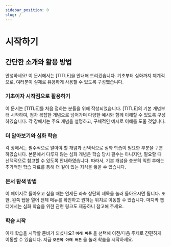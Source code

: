 ```yaml
---
sidebar_position: 0
slug: /
---
```


# 시작하기

## 간단한 소개와 활용 방법

안녕하세요! 이 문서에서는 [TITLE]을 안내해 드리겠습니다. 기초부터 심화까지 체계적으로, 여러분이 실제로 유용하게 사용할 수 있도록 구성했습니다.

### 기초이자 시작점으로 활용하기

이 문서는 [TITLE]를 처음 접하는 분들을 위해 작성되었습니다. [TITLE]의 기본 개념부터 시작하여, 점차 복잡한 개념으로 넘어가며 다양한 예시와 함께 이해할 수 있도록 구성하였습니다. 각 장에서는 주요 개념을 설명하고, 구체적인 예시로 이해를 도울 것입니다.

### 더 알아보기와 심화 학습

각 장에서는 필수적으로 알아야 할 개념과 선택적으로 심화 학습이 필요한 부분을 구분하였습니다. 본문에서 다루지 않는 심화 개념은 학습 당시 필수는 아니지만, 필요할 때 선택적으로 참고할 수 있도록 안내하였습니다. 따라서, 기본 개념을 충분히 익힌 후에는 추가적인 학습 자료를 통해 더 깊이 있는 지식을 쌓을 수 있습니다.

### 문서 탐색 방법

이 페이지로 돌아오고 싶을 때는 언제든 좌측 상단의 제목을 눌러 돌아오시면 됩니다. 또한, 왼쪽 탭을 열어 전체 메뉴를 확인하고 원하는 위치로 이동할 수 있습니다. 마지막 챕터에서는 심화 학습을 위한 관련 링크도 제공하니 참고해 주세요.

### 학습 시작

이제 학습을 시작할 준비가 되셨나요? **`아래 버튼`** 을 선택해 이전/다음 주제로 간편하게 이동할 수 있습니다. 지금 **`오른쪽 아래 버튼`** 을 눌러 학습을 시작하세요.
